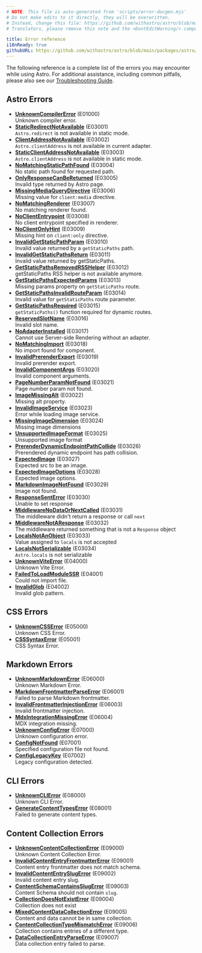 ```yaml
---
# NOTE: This file is auto-generated from 'scripts/error-docgen.mjs'
# Do not make edits to it directly, they will be overwritten.
# Instead, change this file: https://github.com/withastro/astro/blob/main/packages/astro/src/core/errors/errors-data.ts
# Translators, please remove this note and the <DontEditWarning/> component.

title: Error reference
i18nReady: true
githubURL: https://github.com/withastro/astro/blob/main/packages/astro/src/core/errors/errors-data.ts
---
```



<DontEditWarning />

The following reference is a complete list of the errors you may encounter while using Astro. For additional assistance, including common pitfalls, please also see our [Troubleshooting Guide](/en/guides/troubleshooting/).

## Astro Errors

- [**UnknownCompilerError**](/en/reference/errors/unknown-compiler-error/) (E01000)<br/>Unknown compiler error.
- [**StaticRedirectNotAvailable**](/en/reference/errors/static-redirect-not-available/) (E03001)<br/>`Astro.redirect` is not available in static mode.
- [**ClientAddressNotAvailable**](/en/reference/errors/client-address-not-available/) (E03002)<br/>`Astro.clientAddress` is not available in current adapter.
- [**StaticClientAddressNotAvailable**](/en/reference/errors/static-client-address-not-available/) (E03003)<br/>`Astro.clientAddress` is not available in static mode.
- [**NoMatchingStaticPathFound**](/en/reference/errors/no-matching-static-path-found/) (E03004)<br/>No static path found for requested path.
- [**OnlyResponseCanBeReturned**](/en/reference/errors/only-response-can-be-returned/) (E03005)<br/>Invalid type returned by Astro page.
- [**MissingMediaQueryDirective**](/en/reference/errors/missing-media-query-directive/) (E03006)<br/>Missing value for `client:media` directive.
- [**NoMatchingRenderer**](/en/reference/errors/no-matching-renderer/) (E03007)<br/>No matching renderer found.
- [**NoClientEntrypoint**](/en/reference/errors/no-client-entrypoint/) (E03008)<br/>No client entrypoint specified in renderer.
- [**NoClientOnlyHint**](/en/reference/errors/no-client-only-hint/) (E03009)<br/>Missing hint on `client:only` directive.
- [**InvalidGetStaticPathParam**](/en/reference/errors/invalid-get-static-path-param/) (E03010)<br/>Invalid value returned by a `getStaticPaths` path.
- [**InvalidGetStaticPathsReturn**](/en/reference/errors/invalid-get-static-paths-return/) (E03011)<br/>Invalid value returned by getStaticPaths.
- [**GetStaticPathsRemovedRSSHelper**](/en/reference/errors/get-static-paths-removed-rsshelper/) (E03012)<br/>getStaticPaths RSS helper is not available anymore.
- [**GetStaticPathsExpectedParams**](/en/reference/errors/get-static-paths-expected-params/) (E03013)<br/>Missing params property on `getStaticPaths` route.
- [**GetStaticPathsInvalidRouteParam**](/en/reference/errors/get-static-paths-invalid-route-param/) (E03014)<br/>Invalid value for `getStaticPaths` route parameter.
- [**GetStaticPathsRequired**](/en/reference/errors/get-static-paths-required/) (E03015)<br/>`getStaticPaths()` function required for dynamic routes.
- [**ReservedSlotName**](/en/reference/errors/reserved-slot-name/) (E03016)<br/>Invalid slot name.
- [**NoAdapterInstalled**](/en/reference/errors/no-adapter-installed/) (E03017)<br/>Cannot use Server-side Rendering without an adapter.
- [**NoMatchingImport**](/en/reference/errors/no-matching-import/) (E03018)<br/>No import found for component.
- [**InvalidPrerenderExport**](/en/reference/errors/invalid-prerender-export/) (E03019)<br/>Invalid prerender export.
- [**InvalidComponentArgs**](/en/reference/errors/invalid-component-args/) (E03020)<br/>Invalid component arguments.
- [**PageNumberParamNotFound**](/en/reference/errors/page-number-param-not-found/) (E03021)<br/>Page number param not found.
- [**ImageMissingAlt**](/en/reference/errors/image-missing-alt/) (E03022)<br/>Missing alt property.
- [**InvalidImageService**](/en/reference/errors/invalid-image-service/) (E03023)<br/>Error while loading image service.
- [**MissingImageDimension**](/en/reference/errors/missing-image-dimension/) (E03024)<br/>Missing image dimensions
- [**UnsupportedImageFormat**](/en/reference/errors/unsupported-image-format/) (E03025)<br/>Unsupported image format
- [**PrerenderDynamicEndpointPathCollide**](/en/reference/errors/prerender-dynamic-endpoint-path-collide/) (E03026)<br/>Prerendered dynamic endpoint has path collision.
- [**ExpectedImage**](/en/reference/errors/expected-image/) (E03027)<br/>Expected src to be an image.
- [**ExpectedImageOptions**](/en/reference/errors/expected-image-options/) (E03028)<br/>Expected image options.
- [**MarkdownImageNotFound**](/en/reference/errors/markdown-image-not-found/) (E03029)<br/>Image not found.
- [**ResponseSentError**](/en/reference/errors/response-sent-error/) (E03030)<br/>Unable to set response
- [**MiddlewareNoDataOrNextCalled**](/en/reference/errors/middleware-no-data-or-next-called/) (E03031)<br/>The middleware didn't return a response or call `next`
- [**MiddlewareNotAResponse**](/en/reference/errors/middleware-not-aresponse/) (E03032)<br/>The middleware returned something that is not a `Response` object
- [**LocalsNotAnObject**](/en/reference/errors/locals-not-an-object/) (E03033)<br/>Value assigned to `locals` is not accepted
- [**LocalsNotSerializable**](/en/reference/errors/locals-not-serializable/) (E03034)<br/>`Astro.locals` is not serializable
- [**UnknownViteError**](/en/reference/errors/unknown-vite-error/) (E04000)<br/>Unknown Vite Error.
- [**FailedToLoadModuleSSR**](/en/reference/errors/failed-to-load-module-ssr/) (E04001)<br/>Could not import file.
- [**InvalidGlob**](/en/reference/errors/invalid-glob/) (E04002)<br/>Invalid glob pattern.
## CSS Errors

- [**UnknownCSSError**](/en/reference/errors/unknown-csserror/) (E05000)<br/>Unknown CSS Error.
- [**CSSSyntaxError**](/en/reference/errors/csssyntax-error/) (E05001)<br/>CSS Syntax Error.
## Markdown Errors

- [**UnknownMarkdownError**](/en/reference/errors/unknown-markdown-error/) (E06000)<br/>Unknown Markdown Error.
- [**MarkdownFrontmatterParseError**](/en/reference/errors/markdown-frontmatter-parse-error/) (E06001)<br/>Failed to parse Markdown frontmatter.
- [**InvalidFrontmatterInjectionError**](/en/reference/errors/invalid-frontmatter-injection-error/) (E06003)<br/>Invalid frontmatter injection.
- [**MdxIntegrationMissingError**](/en/reference/errors/mdx-integration-missing-error/) (E06004)<br/>MDX integration missing.
- [**UnknownConfigError**](/en/reference/errors/unknown-config-error/) (E07000)<br/>Unknown configuration error.
- [**ConfigNotFound**](/en/reference/errors/config-not-found/) (E07001)<br/>Specified configuration file not found.
- [**ConfigLegacyKey**](/en/reference/errors/config-legacy-key/) (E07002)<br/>Legacy configuration detected.
## CLI Errors

- [**UnknownCLIError**](/en/reference/errors/unknown-clierror/) (E08000)<br/>Unknown CLI Error.
- [**GenerateContentTypesError**](/en/reference/errors/generate-content-types-error/) (E08001)<br/>Failed to generate content types.
## Content Collection Errors

- [**UnknownContentCollectionError**](/en/reference/errors/unknown-content-collection-error/) (E09000)<br/>Unknown Content Collection Error.
- [**InvalidContentEntryFrontmatterError**](/en/reference/errors/invalid-content-entry-frontmatter-error/) (E09001)<br/>Content entry frontmatter does not match schema.
- [**InvalidContentEntrySlugError**](/en/reference/errors/invalid-content-entry-slug-error/) (E09002)<br/>Invalid content entry slug.
- [**ContentSchemaContainsSlugError**](/en/reference/errors/content-schema-contains-slug-error/) (E09003)<br/>Content Schema should not contain `slug`.
- [**CollectionDoesNotExistError**](/en/reference/errors/collection-does-not-exist-error/) (E09004)<br/>Collection does not exist
- [**MixedContentDataCollectionError**](/en/reference/errors/mixed-content-data-collection-error/) (E09005)<br/>Content and data cannot be in same collection.
- [**ContentCollectionTypeMismatchError**](/en/reference/errors/content-collection-type-mismatch-error/) (E09006)<br/>Collection contains entries of a different type.
- [**DataCollectionEntryParseError**](/en/reference/errors/data-collection-entry-parse-error/) (E09007)<br/>Data collection entry failed to parse.

